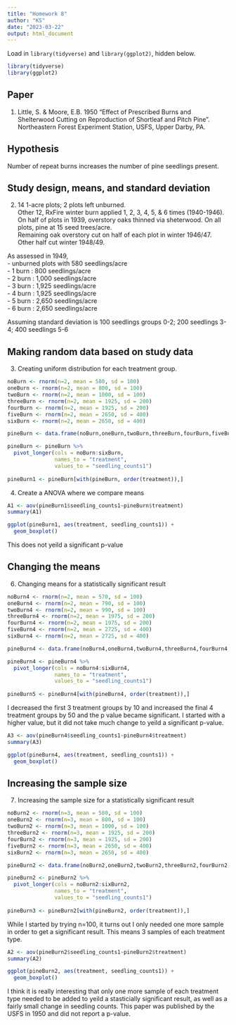```yaml
---
title: "Homework 8"
author: "KS"
date: "2023-03-22"
output: html_document
---
```

Load in `library(tidyverse)` and `library(ggplot2)`, hidden below.

```r
library(tidyverse)
library(ggplot2)
```

## Paper

1. Little, S. & Moore, E.B. 1950 "Effect of Prescribed Burns and Shelterwood Cutting on Reproduction of Shortleaf and Pitch Pine". Northeastern Forest Experiment Station, USFS, Upper Darby, PA. 

## Hypothesis

Number of repeat burns increases the number of pine seedlings present.

## Study design, means, and standard deviation

2. 14 1-acre plots; 2 plots left unburned.  
Other 12, RxFire winter burn applied 1, 2, 3, 4, 5, & 6 times (1940-1946).  
On half of plots in 1939, overstory oaks thinned via sheterwood. 
On all plots, pine at 15 seed trees/acre.  
Remaining oak overstory cut on half of each plot in winter 1946/47. Other half cut winter 1948/49.  

As assessed in 1949,  
-     unburned plots with 580 seedlings/acre  
-     1 burn : 800 seedlings/acre  
-     2 burn : 1,000 seedlings/acre  
-     3 burn : 1,925 seedlings/acre  
-     4 burn : 1,925 seedlings/acre  
-     5 burn : 2,650 seedlings/acre  
-     6 burn : 2,650 seedlings/acre  
  
  Assuming standard deviation is 100 seedlings groups 0-2; 200 seedlings 3-4; 400 seedlings 5-6

## Making random data based on study data

  3. Creating uniform distribution for each treatment group.
```r
noBurn <- rnorm(n=2, mean = 580, sd = 100)
oneBurn <- rnorm(n=2, mean = 800, sd = 100)
twoBurn <- rnorm(n=2, mean = 1000, sd = 100)
threeBurn <- rnorm(n=2, mean = 1925, sd = 200)
fourBurn <- rnorm(n=2, mean = 1925, sd = 200)
fiveBurn <- rnorm(n=2, mean = 2650, sd = 400)
sixBurn <- rnorm(n=2, mean = 2650, sd = 400)

pineBurn <- data.frame(noBurn,oneBurn,twoBurn,threeBurn,fourBurn,fiveBurn,sixBurn)

pineBurn <- pineBurn %>% 
  pivot_longer(cols = noBurn:sixBurn,
               names_to = "treatment",
               values_to = "seedling_counts1")
  
pineBurn1 <- pineBurn[with(pineBurn, order(treatment)),]
```
  
4. Create a ANOVA where we compare means

```r
A1 <- aov(pineBurn1$seedling_counts1~pineBurn$treatment)
summary(A1)
```
```r
ggplot(pineBurn1, aes(treatment, seedling_counts1)) +
  geom_boxplot()
```
This does not yeild a significant p-value

## Changing the means

6. Changing means for a statistically significant result

```r
noBurn4 <- rnorm(n=2, mean = 570, sd = 100)
oneBurn4 <- rnorm(n=2, mean = 790, sd = 100)
twoBurn4 <- rnorm(n=2, mean = 990, sd = 100)
threeBurn4 <- rnorm(n=2, mean = 1975, sd = 200)
fourBurn4 <- rnorm(n=2, mean = 1975, sd = 200)
fiveBurn4 <- rnorm(n=2, mean = 2725, sd = 400)
sixBurn4 <- rnorm(n=2, mean = 2725, sd = 400)

pineBurn4 <- data.frame(noBurn4,oneBurn4,twoBurn4,threeBurn4,fourBurn4,fiveBurn4,sixBurn4)

pineBurn4 <- pineBurn4 %>% 
  pivot_longer(cols = noBurn4:sixBurn4,
               names_to = "treatment",
               values_to = "seedling_counts1")
  
pineBurn5 <- pineBurn4[with(pineBurn4, order(treatment)),]
```
  
I decreased the first 3 treatment groups by 10 and increased the final 4 treatment groups by 50 and the p value became significant. I started with a higher value, but it did not take much change to yeild a significant p-value. 

```r
A3 <- aov(pineBurn4$seedling_counts1~pineBurn4$treatment)
summary(A3)
```

```r
ggplot(pineBurn4, aes(treatment, seedling_counts1)) +
  geom_boxplot()
```



## Increasing the sample size

7. Increasing the sample size for a statistically significant result

```r
noBurn2 <- rnorm(n=3, mean = 580, sd = 100)
oneBurn2 <- rnorm(n=3, mean = 800, sd = 100)
twoBurn2 <- rnorm(n=3, mean = 1000, sd = 100)
threeBurn2 <- rnorm(n=3, mean = 1925, sd = 200)
fourBurn2 <- rnorm(n=3, mean = 1925, sd = 200)
fiveBurn2 <- rnorm(n=3, mean = 2650, sd = 400)
sixBurn2 <- rnorm(n=3, mean = 2650, sd = 400)

pineBurn2 <- data.frame(noBurn2,oneBurn2,twoBurn2,threeBurn2,fourBurn2,fiveBurn2,sixBurn2)

pineBurn2 <- pineBurn2 %>% 
  pivot_longer(cols = noBurn2:sixBurn2,
               names_to = "treatment",
               values_to = "seedling_counts1")
  
pineBurn3 <- pineBurn2[with(pineBurn2, order(treatment)),]
```

While I started by trying n=100, it turns out I only needed one more sample in order to get a significant result. This means 3 samples of each treatment type.

```r
A2 <- aov(pineBurn2$seedling_counts1~pineBurn2$treatment)
summary(A2)
```


```r
ggplot(pineBurn2, aes(treatment, seedling_counts1)) +
  geom_boxplot()
```

I think it is really interesting that only one more sample of each treatment type needed to be added to yeild a stasticially significant result, as well as a fairly small change in seedling counts. This paper was published by the USFS in 1950 and did not report a p-value.